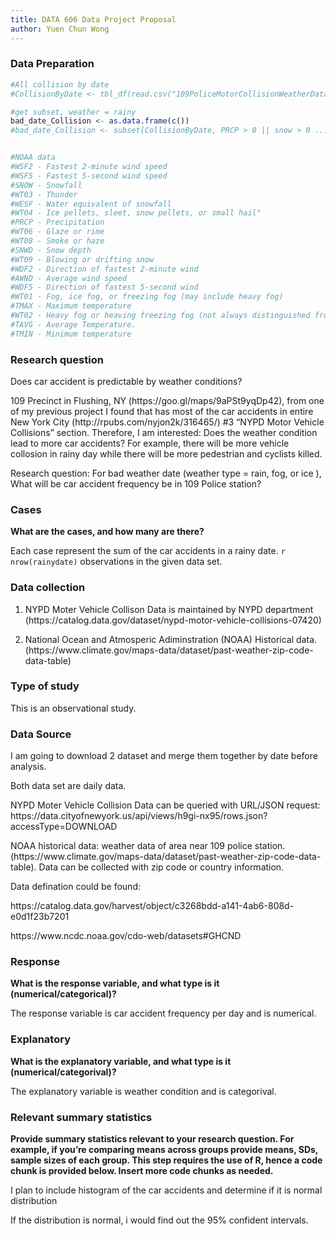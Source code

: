```yaml
---
title: DATA 606 Data Project Proposal
author: Yuen Chun Wong
---
```




### Data Preparation


```r
#All collision by date
#CollisionByDate <- tbl_df(read.csv("109PoliceMotorCollisionWeatherData.csv", stringsAsFactors = FALSE, check.names = FALSE))

#get subset, weather = rainy
bad_date_Collision <- as.data.frame(c())
#bad_date_Collision <- subset(CollisionByDate, PRCP > 0 || snow > 0 .... )


#NOAA data
#WSF2 - Fastest 2-minute wind speed
#WSF5 - Fastest 5-second wind speed
#SNOW - Snowfall
#WT03 - Thunder
#WESF - Water equivalent of snowfall
#WT04 - Ice pellets, sleet, snow pellets, or small hail" 
#PRCP - Precipitation
#WT06 - Glaze or rime 
#WT08 - Smoke or haze 
#SNWD - Snow depth
#WT09 - Blowing or drifting snow
#WDF2 - Direction of fastest 2-minute wind
#AWND - Average wind speed
#WDF5 - Direction of fastest 5-second wind
#WT01 - Fog, ice fog, or freezing fog (may include heavy fog)
#TMAX - Maximum temperature
#WT02 - Heavy fog or heaving freezing fog (not always distinguished from fog)
#TAVG - Average Temperature.
#TMIN - Minimum temperature


```


### Research question 

Does car accident is predictable by weather conditions?

109 Precinct in Flushing, NY (https://goo.gl/maps/9aPSt9yqDp42), from one of my previous project I found that  has most of the car accidents in entire New York City (http://rpubs.com/nyjon2k/316465/) #3 "NYPD Motor Vehicle Collisions" section.  Therefore, I am interested: Does the weather condition lead to more car accidents?  For example, there will be more vehicle collosion in rainy day while there will be more pedestrian and cyclists killed.

Research question:
For bad weather date (weather type = rain, fog, or ice ), What will be car accident frequency be in 109 Police station?


### Cases 

**What are the cases, and how many are there?**

Each case represent the sum of the car accidents in a rainy date. `r nrow(rainydate)` observations in the given data set.


### Data collection 



1) NYPD Moter Vehicle Collison Data is maintained by NYPD department
(https://catalog.data.gov/dataset/nypd-motor-vehicle-collisions-07420)

2) National Ocean and Atmosperic Adiminstration (NOAA) Historical data.
(https://www.climate.gov/maps-data/dataset/past-weather-zip-code-data-table)



### Type of study 

This is an observational study.


### Data Source 

I am going to download 2 dataset and merge them together by date before analysis.

Both data set are daily data.

NYPD Moter Vehicle Collision Data can be queried with URL/JSON request:
https://data.cityofnewyork.us/api/views/h9gi-nx95/rows.json?accessType=DOWNLOAD


NOAA historical data: 
weather data of area near 109 police station. (https://www.climate.gov/maps-data/dataset/past-weather-zip-code-data-table).  Data can be collected with zip code or country information.


Data defination could be found:

https://catalog.data.gov/harvest/object/c3268bdd-a141-4ab6-808d-e0d1f23b7201

https://www.ncdc.noaa.gov/cdo-web/datasets#GHCND



### Response 

**What is the response variable, and what type is it (numerical/categorical)?**

The response variable is car accident frequency per day and is numerical.


### Explanatory 

**What is the explanatory variable, and what type is it (numerical/categorival)?**

The explanatory variable is weather condition and is categorival.


### Relevant summary statistics 

**Provide summary statistics relevant to your research question. For example, if you’re comparing means across groups provide means, SDs, sample sizes of each group. This step requires the use of R, hence a code chunk is provided below. Insert more code chunks as needed.**

I plan to include histogram of the car accidents and determine if it is normal distribution

If the distribution is normal, i would find out the 95% confident intervals.

